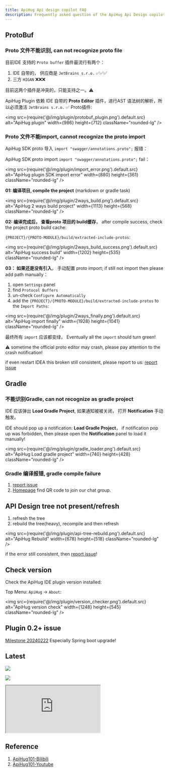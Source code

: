 ```yaml
---
title: ApiHug Api design copilot FAQ
description: Frequently asked question of the ApiHug Api Design copilot
---
```


## ProtoBuf

### Proto 文件不能识别, can not recognize proto file

目前IDE 支持的 `Proto buffer` 插件最流行有两个：

1. IDE 自带的， 供应商是 `JetBrains s.r.o.` ✅✅✅
2. 三方 `HIGAN` ❌❌❌

目前这两个插件是冲突的，只能支持之一。⚠️

ApiHug Plugin 依赖 IDE 自带的 **Proto Editor** 插件，进行AST 语法树的解析，所以必须激活  `JetBrains s.r.o.` ✅ Proto插件:

<img src={require('@/img/plugin/protobuf_plugin.png').default.src} alt="ApiHug plugin" width={986} height={712} className="rounded-lg" />

### Proto 文件不能import, cannot recognize the proto import

ApiHug SDK proto 导入 `import "swagger/annotations.proto";` 报错：

ApiHug SDK proto import `import "swagger/annotations.proto";` fail：

<img src={require('@/img/plugin/import_error.png').default.src} alt="ApiHug plugin SDK import error" width={880} height={361} className="rounded-lg" />

**01: 编译项目, compile the project** (markdown or gradle task)

<img src={require('@/img/plugin/2ways_build.png').default.src} alt="ApiHug 2 ways build project" width={1113} height={568} className="rounded-lg" />

**02: 编译完成后， 查看proto 项目的 build缓存**， after compile success, check the project proto build cache:

`{PROJECT}/{PROTO-MODULE}/build/extracted-include-protos`:

<img src={require('@/img/plugin/2ways_build_success.png').default.src} alt="ApiHug success build" width={1202} height={535} className="rounded-lg" />

**03： 如果还是没有引入**， 手动配置 proto import; if still not import then please add path manually：

1. open `Settings` panel
2. find  `Protocol Buffers`
3. un-check `Configure Automatically`
4. add the `{PROJECT}/{PROTO-MODULE}/build/extracted-include-protos` to the `Import Paths`:

<img src={require('@/img/plugin/2ways_finally.png').default.src} alt="ApiHug import finally" width={1928} height={1041} className="rounded-lg" />

最终所有 `import` 应该都变绿，  Eventually all the `import` should turn green!

⚠️ sometime the official proto editor may crash, please pay attention to the crash notification!

if even restart IDEA this broken still consistent, please report to us: [report issue](https://github.com/apihug/apihug-ide-plugin/issues/new/choose)

## Gradle

### 不能识别Gradle, can not recognize as gradle project

IDE 应该弹出 **Load Gradle Project**, 如果通知被被关闭， 打开 **Notification** 手动触发。

IDE should pop up a notification: **Load Gradle Project**， if notification pop up was forbidden, then please open the **Notification** panel to load it manually!

<img src={require('@/img/plugin/gradle_loader.png').default.src} alt="ApiHug Load gradle project" width={740} height={428} className="rounded-lg" />

### Gradle 编译报错, gradle compile failure

1. [report issue](https://github.com/apihug/apihug-ide-plugin/issues/new/choose)
2. [Homepage](https://github.com/apihug/apihug.com) find QR code to join our chat group.

## API Design tree not present/refresh

1. refresh the tree
2. rebuild the tree(heavy), recompile and then refresh

<img src={require('@/img/plugin/api-tree-rebuild.png').default.src} alt="ApiHug Rebuild" width={678} height={518} className="rounded-lg" />

if the error still consistent, then  [report issue](https://github.com/apihug/apihug-ide-plugin/issues/new/choose)!

## Check version

Check the ApiHug IDE plugin version installed:

Top Menu: `ApiHug` -> `About`:

<img src={require('@/img/plugin/version_checker.png').default.src} alt="ApiHug version check" width={1248} height={545} className="rounded-lg" />

## Plugin 0.2+ issue

[Milestone 20240222](/docs/milestone/milestone-20240222) Especially Spring boot upgrade!

## Latest

<a target="_blank" href="https://search.maven.org/artifact/com.apihug/it-bom"><img
  src="https://img.shields.io/maven-central/v/com.apihug/it-bom.svg?label=Maven%20Central"/></a>

<a target="_blank" href="https://search.maven.org/artifact/com.apihug/it-bom"><img
  src="https://img.shields.io/maven-central/v/com.apihug/it-bom.svg?label=Maven%20Central"/></a>


<div>
  <iframe
    src="https://plugins.jetbrains.com/embeddable/install/23534"
    border="0"
    height={'48px'}
    allow="accelerometer; autoplay; clipboard-write; encrypted-media; gyroscope; picture-in-picture"
    allowFullScreen
  ></iframe>
</div>

## Reference

1. [ApiHug101-Bilibili](https://space.bilibili.com/666522636)
2. [ApiHug101-Youtube](https://youtube.com/@ApiHug?si=C1yw0poHA01zbmyj)
